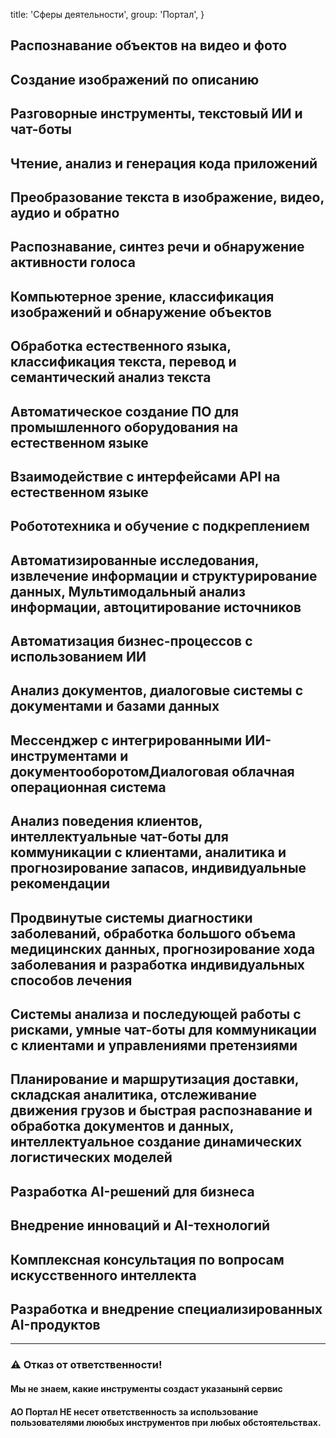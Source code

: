 
  title: 'Сферы деятельности',
  group: 'Портал',
}

## Распознавание объектов на видео и фото
## Создание изображений по описанию
## Разговорные инструменты, текстовый ИИ и чат-боты
## Чтение, анализ и генерация кода приложений
## Преобразование текста в изображение, видео, аудио и обратно
## Распознавание, синтез речи и обнаружение активности голоса
## Компьютерное зрение, классификация изображений и обнаружение объектов
## Обработка естественного языка, классификация текста, перевод и семантический анализ текста
## Автоматическое создание ПО для промышленного оборудования на естественном языке
## Взаимодействие с интерфейсами API на естественном языке
## Робототехника и обучение с подкреплением
## Автоматизированные исследования, извлечение информации и структурирование данных, Мультимодальный анализ информации, автоцитирование источников
## Автоматизация бизнес-процессов с использованием ИИ
## Анализ документов, диалоговые системы с документами и базами данных
## Мессенджер с интегрированными ИИ-инструментами и документооборотомДиалоговая облачная операционная система
## Анализ поведения клиентов, интеллектуальные чат-боты для коммуникации с клиентами, аналитика и прогнозирование запасов, индивидуальные рекомендации
## Продвинутые системы диагностики заболеваний, обработка большого объема медицинских данных, прогнозирование хода заболевания  и разработка индивидуальных способов лечения
## Системы анализа и последующей работы с рисками, умные чат-боты для коммуникации с клиентами и управлениями претензиями
## Планирование и маршрутизация доставки, складская аналитика, отслеживание движения грузов и быстрая распознавание и обработка документов и данных, интеллектуальное создание динамических логистических моделей
## Разработка AI-решений для бизнеса
## Внедрение инноваций и AI-технологий
## Комплексная консультация по вопросам искусственного интеллекта
## Разработка и внедрение специализированных AI-продуктов



---

### ⚠️ Отказ от ответственности!
#### Мы не знаем, какие инструменты создаст указанынй сервис
#### АО Портал НЕ несет ответственность за использование пользователями лююбых инструментов при любых обстоятельствах.

